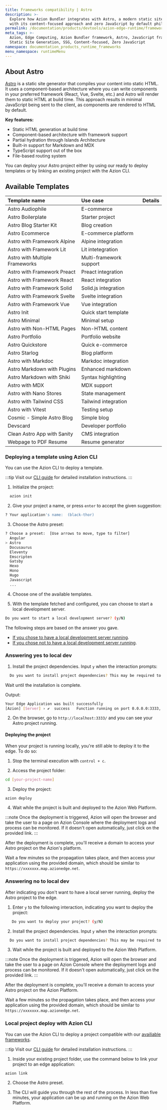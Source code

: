 ```yaml
---
title: Frameworks compatibility | Astro
description: >-
  Explore how Azion Bundler integrates with Astro, a modern static site builder that delivers lightning-fast performance
  with its content-focused approach and zero JavaScript by default philosophy.
permalink: /documentation/products/devtools/azion-edge-runtime/frameworks-compatibility/astro/
meta_tags: >-
  Azion, Edge Computing, Azion Bundler framework, Astro, JavaScript frameworks,
  Static Site Generation, SSG, Content-focused, Zero JavaScript
namespace: documentation_products_runtime_frameworks
menu_namespace: runtimeMenu
---
```




## About Astro

[Astro](https://astro.build/) is a static site generator that compiles your content into static HTML. It uses a component-based architecture where you can write components in your preferred framework (React, Vue, Svelte, etc.) and Astro will render them to static HTML at build time. This approach results in minimal JavaScript being sent to the client, as components are rendered to HTML by default.

**Key features:**
- Static HTML generation at build time
- Component-based architecture with framework support
- Partial hydration through Islands Architecture
- Built-in support for Markdown and MDX
- TypeScript support out of the box
- File-based routing system

You can deploy your Astro project either by using our ready to deploy templates or by linking an existing project with the Azion CLI.

## Available Templates

| Template name | Use case | Details |
|:-------------|:---------|:-----|
| Astro Audiophile | E-commerce | <LinkButton link="/en/documentation/products/templates/astro-audiophile/" label="Learn more" severity="secondary" /> |
| Astro Boilerplate | Starter project | <LinkButton link="/en/documentation/products/templates/astro-boilerplate/" label="Learn more" severity="secondary" /> |
| Astro Blog Starter Kit | Blog creation | <LinkButton link="/en/documentation/products/templates/astro-blog-starter-kit/" label="Learn more" severity="secondary" /> |
| Astro Ecommerce | E-commerce platform | <LinkButton link="/en/documentation/products/templates/astro-ecommerce/" label="Learn more" severity="secondary" /> |
| Astro with Framework Alpine | Alpine integration | <LinkButton link="/en/documentation/products/templates/astro-alpine/" label="Learn more" severity="secondary" /> |
| Astro with Framework Lit | Lit intetegration | <LinkButton link="/en/documentation/products/templates/astro-lit/" label="Learn more" severity="secondary" /> |
| Astro with Multiple Frameworks | Multi-framework support | <LinkButton link="/en/documentation/products/templates/astro-multiple-frameworks/" label="Learn more" severity="secondary" /> |
| Astro with Framework Preact | Preact integration | <LinkButton link="/en/documentation/products/templates/astro-preact/" label="Learn more" severity="secondary" /> |
| Astro with Framework React | React integration | <LinkButton link="/en/documentation/products/templates/astro-react/" label="Learn more" severity="secondary" /> |
| Astro with Framework Solid | Solid.js integration | <LinkButton link="/en/documentation/products/templates/astro-solid/" label="Learn more" severity="secondary" /> |
| Astro with Framework Svelte | Svelte integration | <LinkButton link="/en/documentation/products/devtools/azion-edge-runtime/frameworks-compatibility/" label="Learn more" severity="secondary" /> |
| Astro with Framework Vue | Vue integration | <LinkButton link="/en/documentation/products/devtools/azion-edge-runtime/frameworks-compatibility/" label="Learn more" severity="secondary" /> |
| Astro Init | Quick start template | <LinkButton link="/en/documentation/products/devtools/azion-edge-runtime/frameworks-compatibility/" label="Learn more" severity="secondary" /> |
| Astro Minimal | Minimal setup | <LinkButton link="/en/documentation/products/devtools/azion-edge-runtime/frameworks-compatibility/" label="Learn more" severity="secondary" /> |
| Astro with Non-HTML Pages | Non-HTML content | <LinkButton link="/en/documentation/products/devtools/azion-edge-runtime/frameworks-compatibility/" label="Learn more" severity="secondary" /> |
| Astro Portfolio | Portfolio website | <LinkButton link="/en/documentation/products/devtools/azion-edge-runtime/frameworks-compatibility/" label="Learn more" severity="secondary" /> |
| Astro Quickstore | Quick e-commerce | <LinkButton link="/en/documentation/products/devtools/azion-edge-runtime/frameworks-compatibility/" label="Learn more" severity="secondary" /> |
| Astro Starlog | Blog platform | <LinkButton link="/en/documentation/products/devtools/azion-edge-runtime/frameworks-compatibility/" label="Learn more" severity="secondary" /> |
| Astro with Markdoc | Markdoc integration | <LinkButton link="/en/documentation/products/devtools/azion-edge-runtime/frameworks-compatibility/" label="Learn more" severity="secondary" /> |
| Astro Markdown with Plugins | Enhanced markdown | <LinkButton link="/en/documentation/products/devtools/azion-edge-runtime/frameworks-compatibility/" label="Learn more" severity="secondary" /> |
| Astro Markdown with Shiki | Syntax highlighting | <LinkButton link="/en/documentation/products/devtools/azion-edge-runtime/frameworks-compatibility/" label="Learn more" severity="secondary" /> |
| Astro with MDX | MDX support | <LinkButton link="/en/documentation/products/devtools/azion-edge-runtime/frameworks-compatibility/" label="Learn more" severity="secondary" /> |
| Astro with Nano Stores | State management | <LinkButton link="/en/documentation/products/devtools/azion-edge-runtime/frameworks-compatibility/" label="Learn more" severity="secondary" /> |
| Astro with Tailwind CSS | Tailwind integration | <LinkButton link="/en/documentation/products/devtools/azion-edge-runtime/frameworks-compatibility/" label="Learn more" severity="secondary" /> |
| Astro with Vitest | Testing setup | <LinkButton link="/en/documentation/products/devtools/azion-edge-runtime/frameworks-compatibility/" label="Learn more" severity="secondary" /> |
| Cosmic - Simple Astro Blog | Simple blog | <LinkButton link="/en/documentation/products/devtools/azion-edge-runtime/frameworks-compatibility/" label="Learn more" severity="secondary" /> |
| Devscard | Developer portfolio | <LinkButton link="/en/documentation/products/devtools/azion-edge-runtime/frameworks-compatibility/" label="Learn more" severity="secondary" /> |
| Clean Astro App with Sanity | CMS integration | <LinkButton link="/en/documentation/products/devtools/azion-edge-runtime/frameworks-compatibility/" label="Learn more" severity="secondary" /> |
| Webpage to PDF Resume | Resume generator | <LinkButton link="/en/documentation/products/devtools/azion-edge-runtime/frameworks-compatibility/" label="Learn more" severity="secondary" /> |

### Deploying  a template using Azion CLI

You can use the Azion CLI to deploy a template.

:::tip
Visit our [CLI guide](/en/documentation/products/azion-cli/overview/#installing-azion-cli) for detailed installation instructions.
:::

1. Initialize the project:

```sh 
  azion init
```

2. Give your project a name, or press `enter` to accept the given suggestion:

```sh 
? Your application's name:  (black-thor)
```

3. Choose the Astro preset: 

```sh 
? Choose a preset:  [Use arrows to move, type to filter]
  Angular 
> Astro 
  Docusaurus
  Eleventy
  Emscripten
  Gatsby
  Hexo
  Hono
  Hugo
  Javascript
  ...
```

4. Choose one of the available templates.

5. With the template fetched and configured, you can choose to start a local development server.

```sh 
Do you want to start a local development server? (y/N) 
```

The following steps are based on the answer you gave. 

- [If you chose to have a local development server running](/en/documentation/products/devtools/azion-edge-runtime/frameworks-compatibility/astro/#answering-yes-to-local-dev).
- [If you chose not to have a local development server running](/en/documentation/products/devtools/azion-edge-runtime/frameworks-compatibility/astro/#answering-no-to-local-dev).

### Answering yes to local dev

1. Install the project dependencies. Input `y` when the interaction prompts:

```sh 
  Do you want to install project dependencies? This may be required to start local development server (y/N)
```

Wait until the installation is complete.

Output:

```sh
Your Edge Application was built successfully
[Azion] [Server] › ✔  success   Function running on port 0.0.0.0:3333, url: http://localhost:3333
```

2. On the browser, go to `http://localhost:3333/` and you can see your Astro project running.

#### Deploying the project

When your project is running locally, you're still able to deploy it to the edge. To do so:

1. Stop the terminal execution with `control + c`. 

2. Access the project folder:

```sh
cd [your-project-name] 
```

3. Deploy the project: 

```sh
azion deploy
```

4. Wait while the project is built and deployed to the Azion Web Platform.

:::note 
Once the deployment is triggered, Azion will open the browser and take the user to a page on Azion Console where the deployment logs and process can be monitored. If it doesn't open automatically, just click on the provided link.
::: 

After the deployment is complete, you'll receive a domain to access your Astro project on the Azion's platform.

Wait a few minutes so the propagation takes place, and then access your application using the provided domain, which should be similar to `https://xxxxxxx.map.azionedge.net`.

### Answering no to local dev

After indicating you don't want to have a local server running, deploy the Astro project to the edge.

1. Enter `y` to the following interaction, indicating you want to deploy the project:

```sh
   Do you want to deploy your project? (y/N) 
```

2. Install the project dependencies. Input `y` when the interaction prompts:

```sh 
  Do you want to install project dependencies? This may be required to deploy your project (y/N)
```

3. Wait while the project is built and deployed to the Azion Web Platform.

:::note 
Once the deployment is triggered, Azion will open the browser and take the user to a page on Azion Console where the deployment logs and process can be monitored. If it doesn't open automatically, just click on the provided link.
::: 

After the deployment is complete, you'll receive a domain to access your Astro project on the Azion Platform.

Wait a few minutes so the propagation takes place, and then access your application using the provided domain, which should be similar to `https://xxxxxxx.map.azionedge.net`.


### Local project deploy with Azion CLI

You can use the Azion CLI to deploy a project compatible with our [availiable frameworks](/en/documentation/products/devtools/azion-edge-runtime/frameworks-compatibility/).

:::tip
Visit our [CLI guide](/en/documentation/products/azion-cli/overview/#installing-azion-cli) for detailed installation instructions.
:::

1. Inside your existing project folder, use the command below to link your project to an edge application:

```shell
azion link
```

2. Choose the Astro preset.

3. The CLI will guide you through the rest of the process. In less than five minutes, your application can be up and running on the Azion Web Platform.
